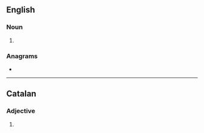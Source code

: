 ==English==

===Noun===
{{head|en|noun form}}

# {{plural of|en|arterial}}

===Anagrams===
* {{anagrams|en|a=aaeilrrst|saltierra}}

----

==Catalan==

===Adjective===
{{head|ca|adjective form}}

# {{plural of|ca|arterial}}
